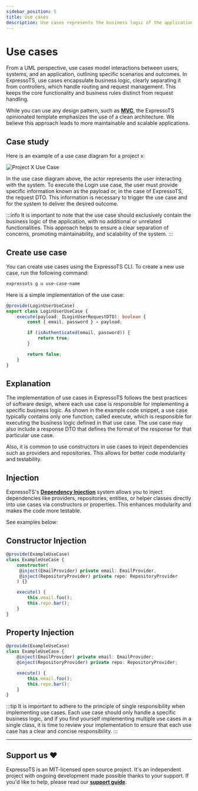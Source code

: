 ```yaml
---
sidebar_position: 5
title: Use cases
description: Use cases represents the business logic of the application.
---
```



# Use cases

From a UML perspective, use cases model interactions between users, systems, and an application, outlining specific scenarios and outcomes.
In ExpressoTS, use cases encapsulate business logic, clearly separating it from controllers, which handle
routing and request management. This keeps the core functionality and business rules distinct from request handling.

While you can use any design pattern, such as **[MVC](./controller.mdx#patterns)**, the ExpressoTS opinionated template emphasizes
the use of a clean architecture. We believe this approach leads to more maintainable and scalable applications.

## Case study

Here is an example of a use case diagram for a project x:

<div style={{ textAlign: "center" }}>
    <img src={usecaseIMG} alt="Project X Use Case" />
</div>

In the use case diagram above, the actor represents the user interacting with the system. To execute the Login use case, the user must provide specific information known as the payload or, in the case of ExpressoTS, the request DTO. This information is necessary to trigger the use case and for the system to deliver the desired outcome.

:::info
It is important to note that the use case should exclusively contain the business logic of the application, with no additional or unrelated functionalities.
This approach helps to ensure a clear separation of concerns, promoting maintainability, and scalability of the system.
:::

## Create use case

You can create use cases using the ExpressoTS CLI. To create a new use case, run the following command:

```bash
expressots g u use-case-name
```

Here is a simple implementation of the use case:

```typescript title="Login User Use Case"
@provide(LoginUserUseCase)
export class LoginUserUseCase {
    execute(payload: ILoginUserRequestDTO): boolean {
        const { email, password } = payload;

        if (isAuthenticated(email, password)) {
            return true;
        }

        return false;
    }
}
```

## Explanation

The implementation of use cases in ExpressoTS follows the best practices of software design, where each use case is responsible for implementing a specific business logic. As shown in the example code snippet, a use case typically contains only one function, called execute, which is responsible for executing the business logic defined in that use case. The use case may also include a response DTO that defines the format of the response for that particular use case.

Also, it is common to use constructors in use cases to inject dependencies such as providers and repositories. This allows for better code modularity and testability.

## Injection

ExpressoTS's **[Dependency Injection](./di.mdx)** system allows you to inject dependencies like providers, repositories, entities,
or helper classes directly into use cases via constructors or properties. This enhances modularity and makes the code more testable.

See examples below:

## Constructor Injection

```typescript title="Example of constructor injection in a use case"
@provide(ExampleUseCase)
class ExampleUseCase {
    constructor(
     @inject(EmailProvider) private email: EmailProvider,
     @inject(RepositoryProvider) private repo: RepositoryProvider
    ) {}

    execute() {
        this.email.foo();
        this.repo.bar();
    }
}
```

## Property Injection

```typescript title="Example of property injection in a use case"
@provide(ExampleUseCase)
class ExampleUseCase {
    @inject(EmailProvider) private email: EmailProvider;
    @inject(RepositoryProvider) private repo: RepositoryProvider;

    execute() {
        this.email.foo();
        this.repo.bar();
    }
}
```

:::tip
It is important to adhere to the principle of single responsibility when implementing use cases. Each use case should only handle a specific business logic, and if you find yourself implementing multiple use cases in a single class, it is time to review your implementation to ensure that each use case has a clear and concise responsibility.
:::

---

## Support us ❤️

ExpressoTS is an MIT-licensed open source project. It's an independent project with ongoing development made possible thanks to your support.
If you'd like to help, please read our **[support guide](../support-us.mdx)**.
